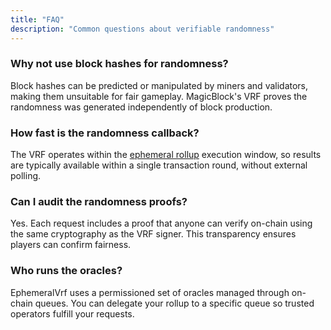 ```yaml
---
title: "FAQ"
description: "Common questions about verifiable randomness"
---
```


### Why not use block hashes for randomness?

Block hashes can be predicted or manipulated by miners and validators, making them unsuitable for fair gameplay. MagicBlock's VRF proves the randomness was generated independently of block production.

### How fast is the randomness callback?

The VRF operates within the [ephemeral rollup](/pages/get-started/introduction/ephemeral-rollup) execution window, so results are typically available within a single transaction round, without external polling.

### Can I audit the randomness proofs?

Yes. Each request includes a proof that anyone can verify on-chain using the same cryptography as the VRF signer. This transparency ensures players can confirm fairness.

### Who runs the oracles?

EphemeralVrf uses a permissioned set of oracles managed through on-chain queues. You can delegate your rollup to a specific queue so trusted operators fulfill your requests.

